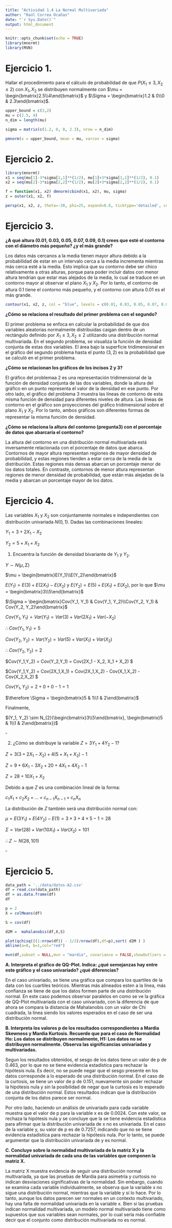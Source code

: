 ```yaml
---
title: "Actividad 1.4 La Normal Multivariada"
author: "Raúl Correa Ocañas"
date: "`r Sys.Date()`"
output: html_document
---
```


```r
knitr::opts_chunk$set(echo = TRUE)
library(mnormt)
library(MVN)
```

# Ejercicio 1.

Hallar el procedimiento para el cálculo de probabilidad de que $P(X_1 \leq 3, X_2 \leq 2)$ con $X_1, X_2$ se distribuyen normalmente con $\mu = \begin{bmatrix}2.5\\4\end{bmatrix}$ y $\Sigma = \begin{bmatrix}1.2 & 0\\0 & 2.3\end{bmatrix}$.

```r
upper_bound = c(3,2)
mu = c(2.5, 4)
n_dim = length(mu)

sigma = matrix(c(1.2, 0, 0, 2.3), nrow = n_dim)

pmnorm(x = upper_bound, mean = mu, varcov = sigma)
```

# Ejercicio 2.

```r
library(mnormt)
x1 = seq(mu[1]-3*sigma[1,1]**(1/2), mu[1]+3*sigma[1,1]**(1/2), 0.1) 
x2 = seq(mu[2]-3*sigma[2,2]**(1/2), mu[2]+3*sigma[2,2]**(1/2), 0.1) 

f = function(x1, x2) dmnorm(cbind(x1, x2), mu, sigma)
z = outer(x1, x2, f)

persp(x1, x2, z, theta=-30, phi=25, expand=0.6, ticktype='detailed', col = "lightblue")
```

# Ejercicio 3.

**¿A qué altura (0.01, 0.03, 0.05, 0.07, 0.09, 0.1) crees que esté el contorno con el diámetro más pequeño? ¿y el más grande?**

Los datos más cercanos a la media tienen mayor altura debido a la probabilidad de estar en un intervalo cerca a la media incrementa mientras más cerca esté a la media. Esto implica que su contorno debe ser chico relativamente a otras alturas, porque para poder incluir datos con menor altura tendrian que estar mas alejados de la media, lo cual se traduce en un contorno mayor al observar el plano $X_1$ y $X_2$. Por lo tanto, el contorno de altura 0.1 tiene el contorno más pequeño, y el contorno con altura 0.01 es el más grande.

```r
contour(x1, x2, z, col = "blue", levels = c(0.01, 0.03, 0.05, 0.07, 0.09))
```

**¿Cómo se relaciona el resultado del primer problema con el segundo?**

El primer problema se enfoca en calcular la probabilidad de que dos variables aleatorias normalmente distribuidas caigan dentro de un rectángulo definido por $X_1 \leq 3, X_2 \leq 2$ utilizando una distribución normal multivariada. En el segundo problema, se visualiza la función de densidad conjunta de estas dos variables. El área bajo la superficie tridimensional en el gráfico del segundo problema hasta el punto $(3,2)$ es la probabilidad que se calculó en el primer problema.

**¿Cómo se relacionan los gráficos de los incisos 2 y 3?**

El gráfico del problemaa 2 es una representación tridimensional de la función de densidad conjunta de las dos variables, donde la altura del gráfico en un punto representa el valor de la densidad en ese punto. Por otro lado, el gráfico del problema 3 muestra las líneas de contorno de esta misma función de densidad para diferentes niveles de altura. Las líneas de contorno en el gráfico son proyecciones del gráfico tridimensional sobre el plano $X_1$ y $X_2$. Por lo tanto, ambos gráficos son diferentes formas de representar la misma función de densidad.

**¿Cómo se relaciona la altura del contorno (pregunta3) con el porcentaje de datos que abarcaría el contorno?**

La altura del contorno en una distribución normal multivariada está inversamente relacionada con el porcentaje de datos que abarca. Contornos de mayor altura representan regiones de mayor densidad de probabilidad, y estas regiones tienden a estar cerca de la media de la distribución. Estas regiones más densas abarcan un porcentaje menor de los datos totales. En contraste, contornos de menor altura representan regiones de menor densidad de probabilidad, que están más alejadas de la media y abarcan un porcentaje mayor de los datos.

# Ejercicio 4.

Las variables $X_1$ y $X_2$ son conjuntamente normales e independientes con distribución univariada $N(0,1)$. Dadas las combinaciones lineales:

$Y_1 = 3 + 2X_1 - X_2$

$Y_2 = 5 + X_1 + X_2$

1.  Encuentra la función de densidad bivariante de $Y_1$ y $Y_2$.

$Y \sim N(\mu, \Sigma)$

$\mu = \begin{bmatrix}E(Y_1)\\E(Y_2)\end{bmatrix}$

$E(Y_1) = E(3) + E(2X_1) - E(X_2)$ y $E(Y_2) = E(5) + E(X_1) + E(X_2)$, por lo que $\mu = \begin{bmatrix}3\\5\end{bmatrix}$

$\Sigma = \begin{bmatrix}Cov(Y_1, Y_1) & Cov(Y_1, Y_2)\\Cov(Y_2, Y_1) & Cov(Y_2, Y_2)\end{bmatrix}$

$Cov(Y_1, Y_1) = Var(Y_1) = Var(3) + Var(2X_1) + Var(-X_2)$

$\therefore Cov(Y_1, Y_1) = 5$

$Cov(Y_2, Y_2) = Var(Y_2) = Var(5) + Var(X_1) + Var(X_2)$

$\therefore Cov(Y_2,Y_2) = 2$

\$Cov(Y_1,Y_2) = Cov(Y_2,Y_1) = Cov(2X_1 - X_2, X_1 + X_2) \$

\$Cov(Y_1,Y_2) = Cov(2X_1,X_1) + Cov(2X_1,X_2) - Cov(X_1,X_2) - Cov(X_2,X_2) \$

$Cov(Y_1,Y_2) = 2 + 0 + 0 - 1 = 1$

$\therefore \Sigma = \begin{bmatrix}5 & 1\\1 & 2\end{bmatrix}$

Finalmente,

$(Y_1, Y_2) \sim N_{2}(\begin{bmatrix}3\\5\end{bmatrix}, \begin{bmatrix}5 & 1\\1 & 2\end{bmatrix})$

$\square$

2.  ¿Cómo se distribuye la variable $Z = 3Y_1 + 4Y_2 - 1$?

$Z = 3(3 + 2X_1 - X_2) + 4(5 + X_1 + X_2) - 1$

$Z = 9 + 6X_1 - 3X_2 + 20 + 4X_1 + 4X_2 - 1$

$Z = 28 + 10X_1 + X_2$

Debido a que $Z$ es una combinación lineal de la forma:

$c_{1}X_{1} + c_{2}X_{2} + \dots + c_{n-1}X_{n-1} + c_{n}X_{n}$

La distribución de $Z$ también será una distribución normal con:

$\mu = E(3Y_1) + E(4Y_2) - E(1) = 3\times3 + 4\times5 - 1 = 28$

$\Sigma = Var(28) + Var(10X_1) + Var(X_2) = 101$

$\therefore Z \sim N(28,101)$

$\square$

# Ejercicio 5.

```r
data_path = '../data/datos-A2.csv'
df = read.csv(data_path)
df = as.data.frame(df)
df
```

```r
p = 2
X = colMeans(df)

S = cov(df)

d2M =  mahalanobis(df,X,S)

plot(qchisq(((1:nrow(df)) - 1/2)/nrow(df),df=p),sort( d2M ) )
abline(a=0, b=1,col="red")

mvn(df,subset = NULL,mvn = "mardia", covariance = FALSE,showOutliers = FALSE)
```

**A. Interpreta el gráfico de QQ-Plot. Indica: ¿qué semejanzas hay entre este gráfico y el caso univariado? ¿qué diferencias?**

En el caso univariado, se tiene una gráfica que compara los quartiles de la data con los cuartiles teóricos. Mientras más alineados esten a la linea, más confianza se tiene de que los datos formen parte de una distribución normal. En este caso podemos observar paralelos en como se ve la gráfica de QQ-Plot multivariada con el caso univariado, con la diferencia de que ahora se compara la distancia de Mahalanobis con un valor de Chi cuadrada, la linea siendo los valores esperados en el caso de ser una distribución normal.

**B. Interpreta los valores p de los resultados correspondientes a Mardia Skewness y Mardia Kurtosis. Recuerde que para el caso de Normalidad Ho: Los datos se distribuyen normalmente, H1: Los datos no se distribuyen normalmente. Observa las significancias univariadas y multivariadas.**

Segun los resultados obtenidos, el sesgo de los datos tiene un valor de p de 0.463, por lo que no se tiene evidencia estadística para rechazar la hipótesis nula. Es decir, no se puede negar que el sesgo presente en los datos corresponde a lo esperado de una distribución normal. En el caso de la curtosis, se tiene un valor de p de 0.151, nuevamente sin poder rechazar la hipótesis nula y sin la posibilidad de negar que la curtosis es lo esperado de una distribución normal. Estos resultados indican que la distribución conjunta de los datos parece ser normal.

Por otro lado, haciendo un análisis de univariado para cada variable muestra que el valor de p para la variable x es de 0.0024. Con este valor, se rechaza la hipótesis nula y se concluye que la se tiene evidencia estadística para afirmar que la distribución univariada de x no es univariada. En el caso de la variable y, su valor de p es de 0.7257, indicando que no se tiene evidencia estadística para rechazar la hipótesis nula. Por lo tanto, se puede argumentar que la distribución univariada de y es normal.

**C. Concluye sobre la normalidad multivariada de la matriz X y la normalidad univariada de cada una de las variables que componen la matriz X.**

La matriz X muestra evidencia de seguir una distribución normal multivariada, ya que las pruebas de Mardia para asimetría y curtosis no indican desviaciones significativas de la normalidad. Sin embargo, cuando se examina cada variable individualmente, se observa que la variable x no sigue una distribución normal, mientras que la variable y sí lo hace. Por lo tanto, aunque los datos parecen ser normales en un contexto multivariado, hay una falta de normalidad univariada en la variable x. Bien si las pruebas indican normalidad multivariada, un modelo normal multivariado tiene como supuestos que sus variables sean normales, por lo cual sería más confiable decir que el conjunto como distribución multivariada no es normal.
